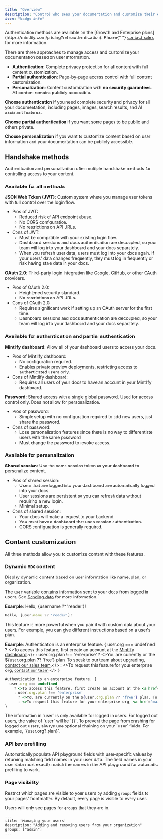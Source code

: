 ```yaml
---
title: "Overview"
description: "Control who sees your documentation and customize their experience"
icon: "badge-info"
---
```

<Info>
  Authentication methods are available on the [Growth and Enterprise plans](https://mintlify.com/pricing?ref=authentication). Please{" "}
  <a href="mailto:sales@mintlify.com">contact sales</a> for more information.
</Info>

There are three approaches to manage access and customize your documentation based on user information.

* **Authentication**: Complete privacy protection for all content with full content customization.
* **Partial authentication**: Page-by-page access control with full content customization.
* **Personalization**: Content customization with **no security guarantees**. All content remains publicly accessible.

**Choose authentication** if you need complete security and privacy for all your documentation, including pages, images, search results, and AI assistant features.

**Choose partial authentication** if you want some pages to be public and others private.

**Choose personalization** if you want to customize content based on user information and your documentation can be publicly accessible.

## Handshake methods

Authentication and personalization offer multiple handshake methods for controlling access to your content.

### Available for all methods

**JSON Web Token (JWT)**: Custom system where you manage user tokens with full control over the login flow.
* Pros of JWT:
  * Reduced risk of API endpoint abuse.
  * No CORS configuration.
  * No restrictions on API URLs.
* Cons of JWT:
  * Must be compatible with your existing login flow.
  * Dashboard sessions and docs authentication are decoupled, so your team will log into your dashboard and your docs separately.
  * When you refresh user data, users must log into your docs again. If your users' data changes frequently, they must log in frequently or risk having stale data in your docs.

**OAuth 2.0**: Third-party login integration like Google, GitHub, or other OAuth providers.
* Pros of OAuth 2.0:
  * Heightened security standard.
  * No restrictions on API URLs.
* Cons of OAuth 2.0:
  * Requires significant work if setting up an OAuth server for the first time.
  * Dashboard sessions and docs authentication are decoupled, so your team will log into your dashboard and your docs separately.

### Available for authentication and partial authentication 

**Mintlify dashboard**: Allow all of your dashboard users to access your docs.
* Pros of Mintlify dashboard:
  * No configuration required.
  * Enables private preview deployments, restricting access to authenticated users only.
* Cons of Mintlify dashboard:
  * Requires all users of your docs to have an account in your Mintlify dashboard.

**Password**: Shared access with a single global password. Used for access control only. Does not allow for personalization.
* Pros of password:
  * Simple setup with no configuration required to add new users, just share the password.
* Cons of password:
  * Lose personalization features since there is no way to differentiate users with the same password.
  * Must change the password to revoke access.

### Available for personalization

**Shared session**: Use the same session token as your dashboard to personalize content.
* Pros of shared session:
  * Users that are logged into your dashboard are automatically logged into your docs.
  * User sessions are persistent so you can refresh data without requiring a new login.
  * Minimal setup.
* Cons of shared session:
  * Your docs will make a request to your backend.
  * You must have a dashboard that uses session authentication.
  * CORS configuration is generally required.

## Content customization

All three methods allow you to customize content with these features.

### Dynamic `MDX` content

Display dynamic content based on user information like name, plan, or organization.

The `user` variable contains information sent to your docs from logged in users. See [Sending data](/authentication-personalization/sending-data) for more information.

**Example**: Hello, {user.name ?? 'reader'}!

```jsx
Hello, {user.name ?? 'reader'}!
```

This feature is more powerful when you pair it with custom data about your users. For example, you can give different instructions based on a user's plan.

**Example**: Authentication is an enterprise feature. {
user.org === undefined
? <>To access this feature, first create an account at the <a href="https://dashboard.mintlify.com/login">Mintlify dashboard</a>.</>
: user.org.plan !== 'enterprise'
? <>You are currently on the ${user.org.plan ?? 'free'} plan. To speak to our team about upgrading, <a href="mailto:sales@mintlify.com">contact our sales team</a>.</>
: <>To request this feature for your enterprise org, <a href="mailto:sales@mintlify.com">contact our team</a>.</>
}

```jsx
Authentication is an enterprise feature. {
  user.org === undefined
    ? <>To access this feature, first create an account at the <a href="https://dashboard.mintlify.com/login">Mintlify dashboard</a>.</>
    : user.org.plan !== 'enterprise'
      ? <>You are currently on the ${user.org.plan ?? 'free'} plan. To speak to our team about upgrading, <a href="mailto:sales@mintlify.com">contact our sales team</a>.</>
      : <>To request this feature for your enterprise org, <a href="mailto:sales@mintlify.com">contact our team</a>.</>
}
```

<Note>
  The information in `user` is only available for logged in users. For
  logged out users, the value of `user` will be `{}`. To prevent the page from
  crashing for logged out users, always use optional chaining on your `user`
  fields. For example, `{user.org?.plan}`.
</Note>

### API key prefilling

Automatically populate API playground fields with user-specific values by returning matching field names in your user data. The field names in your user data must exactly match the names in the API playground for automatic prefilling to work.

### Page visibility

Restrict which pages are visible to your users by adding `groups` fields to your pages' frontmatter. By default, every page is visible to every user.

Users will only see pages for `groups` that they are in.

```mdx
---
title: "Managing your users"
description: "Adding and removing users from your organization"
groups: ["admin"]
---
```
